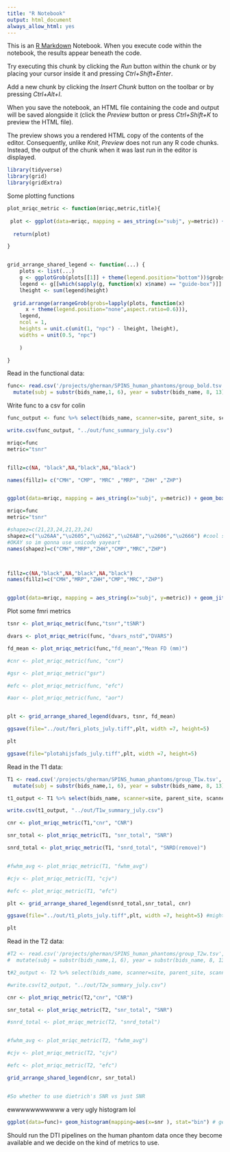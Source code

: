 ```yaml
---
title: "R Notebook"
output: html_document
always_allow_html: yes
---
```


This is an [R Markdown](http://rmarkdown.rstudio.com) Notebook. When you execute code within the notebook, the results appear beneath the code. 

Try executing this chunk by clicking the *Run* button within the chunk or by placing your cursor inside it and pressing *Ctrl+Shift+Enter*.

Add a new chunk by clicking the *Insert Chunk* button on the toolbar or by pressing *Ctrl+Alt+I*.

When you save the notebook, an HTML file containing the code and output will be saved alongside it (click the *Preview* button or press *Ctrl+Shift+K* to preview the HTML file).

The preview shows you a rendered HTML copy of the contents of the editor. Consequently, unlike *Knit*, *Preview* does not run any R code chunks. Instead, the output of the chunk when it was last run in the editor is displayed.


```r
library(tidyverse)
library(grid)
library(gridExtra)
```


Some plotting functions

```r
plot_mriqc_metric <- function(mriqc,metric,title){
  
 plot <- ggplot(data=mriqc, mapping = aes_string(x="subj", y=metric)) + geom_boxplot(outlier.shape=NA, width=0.75, colour="gray82") + geom_jitter(width=0.3, aes( fill=site, shape=site), size=3)+theme_classic(base_size=10)+theme(panel.background = element_rect(fill="white", colour="white"),axis.title.x=element_blank(),axis.title.y = element_text())+labs(y=title) +scale_shape_manual(values=shapez)+scale_fill_manual(values=fillz) +guides(fill=guide_legend("scanner"), shape=guide_legend("scanner"))
  
  return(plot)

}


grid_arrange_shared_legend <- function(...) {
    plots <- list(...)
    g <- ggplotGrob(plots[[1]] + theme(legend.position="bottom"))$grobs
    legend <- g[[which(sapply(g, function(x) x$name) == "guide-box")]]
    lheight <- sum(legend$height)
    
  grid.arrange(arrangeGrob(grobs=lapply(plots, function(x)
      x + theme(legend.position="none",aspect.ratio=0.6))),
    legend,
    ncol = 1,
    heights = unit.c(unit(1, "npc") - lheight, lheight),
    widths = unit(0.5, "npc")
    
    )

}

```



Read in the functional data: 
```r
func<- read.csv('/projects/gherman/SPINS_human_phantoms/group_bold.tsv', sep='\t') %>%
  mutate(subj = substr(bids_name,1, 6), year = substr(bids_name, 8, 13), site=substr(bids_name, 14, 16), parent_site=substr(bids_name,14,15)) %>% mutate(scanner_type= ifelse(substr(bids_name,16,16)=="P", "prisma","GE")) %>% filter(subj!="sub-05")
```

Write func to a csv for colin
```r
func_output <- func %>% select(bids_name, scanner=site, parent_site, scanner_type, subj, year,  tsnr, snr, dvars_nstd, fd_mean, fd_perc)

write.csv(func_output, "../out/func_summary_july.csv")
```



```r
mriqc=func
metric="tsnr"


fillz=c(NA, "black",NA,"black",NA,"black")

names(fillz)= c("CMH", "CMP", "MRC" ,"MRP", "ZHH" ,"ZHP")


ggplot(data=mriqc, mapping = aes_string(x="subj", y=metric)) + geom_boxplot(outlier.shape=NA, width=0.8)+ geom_jitter(width=0.1, aes( fill=scanner_type, shape=parent_site))+theme_classic(base_size=6)+theme(panel.background = element_rect(fill="white", colour="white"),axis.title.x=element_blank()) +scale_shape_manual(values=c(21,23,24))+scale_fill_manual(values=c(NA,"black")) +guides(fill=guide_legend("title"), shape=guide_legend("title")) 


```



```r
mriqc=func
metric="tsnr"

#shapez=c(21,23,24,21,23,24)
shapez=c("\u26AA","\u2605","\u2662","\u26AB","\u2606","\u2666") #cool so this works but not when the types are mixed
#OKAY so im gonna use unicode yayeart
names(shapez)=c("CMH","MRP","ZHH","CMP","MRC","ZHP")



fillz=c(NA,"black",NA,"black",NA,"black")
names(fillz)=c("CMH","MRP","ZHH","CMP","MRC","ZHP")


ggplot(data=mriqc, mapping = aes_string(x="subj", y=metric)) + geom_jitter(width=0.1, size=6, aes( fill=site, shape=site))+theme_classic(base_size=12)+theme(panel.background = element_rect(fill="white", colour="white"),axis.title.x=element_blank()) +scale_shape_manual(values=shapez)+scale_fill_manual(values=fillz) +guides(fill=guide_legend("title"), shape=guide_legend("title"))


```



Plot some fmri metrics
```r

tsnr <- plot_mriqc_metric(func,"tsnr","tSNR")

dvars <- plot_mriqc_metric(func, "dvars_nstd","DVARS")

fd_mean <- plot_mriqc_metric(func,"fd_mean","Mean FD (mm)")

#cnr <- plot_mriqc_metric(func, "cnr")

#gsr <- plot_mriqc_metric("gsr")

#efc <- plot_mriqc_metric(func, "efc")

#aor <- plot_mriqc_metric(func, "aor")


plt <- grid_arrange_shared_legend(dvars, tsnr, fd_mean)

ggsave(file="../out/fmri_plots_july.tiff",plt, width =7, height=5)

plt

```


```r
ggsave(file="plotahijsfads_july.tiff",plt, width =7, height=5)

```



Read in the T1 data: 
```r
T1 <- read.csv('/projects/gherman/SPINS_human_phantoms/group_T1w.tsv', sep='\t') %>%
  mutate(subj = substr(bids_name,1, 6), year = substr(bids_name, 8, 13), site=substr(bids_name, 14, 16), parent_site=substr(bids_name,14,15))%>% mutate(scanner_type= ifelse(substr(bids_name,16,16)=="P", "prisma","GE")) %>% filter(subj!="sub-05")
```


```r
t1_output <- T1 %>% select(bids_name, scanner=site, parent_site, scanner_type, subj, year,  cnr, snr_csf,	snr_gm,	snr_total,	snr_wm,	snrd_csf,	snrd_gm,	snrd_total,	snrd_wm)

write.csv(t1_output, "../out/T1w_summary_july.csv")

```


```r

cnr <- plot_mriqc_metric(T1,"cnr", "CNR")

snr_total <- plot_mriqc_metric(T1, "snr_total", "SNR")

snrd_total <- plot_mriqc_metric(T1, "snrd_total", "SNRD(remove)")


#fwhm_avg <- plot_mriqc_metric(T1, "fwhm_avg")

#cjv <- plot_mriqc_metric(T1, "cjv")

#efc <- plot_mriqc_metric(T1, "efc")

plt <- grid_arrange_shared_legend(snrd_total,snr_total, cnr)

ggsave(file="../out/t1_plots_july.tiff",plt, width =7, height=5) #might have to fix it in illustrator after or something...

plt
```


Read in the T2 data: 
```r
#T2 <- read.csv('/projects/gherman/SPINS_human_phantoms/group_T2w.tsv', sep='\t')%>%
#  mutate(subj = substr(bids_name,1, 6), year = substr(bids_name, 8, 13), site=substr(bids_name, 14, 16), parent_site=substr(bids_name,14,15))%>% mutate(scanner_type= ifelse(substr(bids_name,16,16)=="P", "prisma","GE")) %>% filter(subj!="sub-05")
```


```r
t#2_output <- T2 %>% select(bids_name, scanner=site, parent_site, scanner_type, subj, year,  cnr, snr_csf,	snr_gm,	snr_total,	snr_wm,	snrd_csf,	snrd_gm,	snrd_total,	snrd_wm)

#write.csv(t2_output, "../out/T2w_summary_july.csv")
```


```r

cnr <- plot_mriqc_metric(T2,"cnr", "CNR")

snr_total <- plot_mriqc_metric(T2, "snr_total", "SNR")

#snrd_total <- plot_mriqc_metric(T2, "snrd_total")


#fwhm_avg <- plot_mriqc_metric(T2, "fwhm_avg")

#cjv <- plot_mriqc_metric(T2, "cjv")

#efc <- plot_mriqc_metric(T2, "efc")

grid_arrange_shared_legend(cnr, snr_total)


#So whether to use dietrich's SNR vs just SNR
```


ewwwwwwwwwww a very ugly histogram lol
```r
ggplot(data=func)+ geom_histogram(mapping=aes(x=snr ), stat="bin") # geom_bar(mapping=aes(x=snr, y=..prop.. , group=1))
```


Should run the DTI pipelines on the human phantom data once they become available and we decide on the kind of metrics to use.